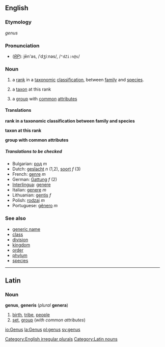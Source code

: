 ==English==
===Etymology===
{{L.}} ''genus''
===Pronunciation===
*(''[[RP]]''): jēn'əs, /ˈdʒiːnəs/, /<tt>"dZi:n@s</tt>/

=== Noun ===
{{wikipedia}}
{{en-noun-irreg|genera}}

#{{taxonomy}} a [[rank]] in a [[taxonomic]] [[classification]], between [[family]] and [[species]].
#{{taxonomy}} a [[taxon]] at this rank
#a [[group]] with [[common]] [[attribute]]s

==== Translations ====

'''rank in a taxonomic classification between family and species'''
{{top}}
{{mid}}
{{bottom}}

'''taxon at this rank'''
{{top}}
{{mid}}
{{bottom}}

'''group with common attributes'''
{{top}}
{{mid}}
{{bottom}}

=====Translations to be checked=====
<!--Remove this section once all of the translations below have been moved into
the tables above.-->
{{checktrans}}

*Bulgarian: [[род]] ''m''
*Dutch: [[geslacht]] ''n'' (1,2), [[soort]] ''f'' (3)
*French: [[genre]] ''m''
*German: [[Gattung]] ''f'' (2)
*[[Interlingua]]: [[genere]]
*Italian: [[genere]] ''m''
*Lithuanian: [[gentis]] ''f''
*Polish: [[rodzaj]] ''m''
*Portuguese: [[gênero]] ''m''

===See also===
*[[generic name]]
*[[class]]
*[[division]]
*[[kingdom]]
*[[order]]
*[[phylum]]
*[[species]]

----
==Latin==
=== Noun ===
'''genus''', '''generis''' (''plural'' '''genera''')
# [[birth]], [[tribe]], [[people]]
# [[set]], [[group]] (''with common attributes'')

<!--disputed: this word is certainly not translingual
----
==Translingual==
===Etymology===
{{L.}} ''genus''
=== Noun ===
'''genus''' (pl. '''genera''')
#{{botany}} a [[rank]] in a [[taxonomic]] [[classification]], in between [[family]] and [[species]].
#{{botany}} a [[taxon]] at this rank
-->

[[Category:English irregular plurals]]
[[Category:Latin nouns]]

[[io:Genus]]
[[la:Genus]]
[[pl:genus]]
[[sv:genus]]